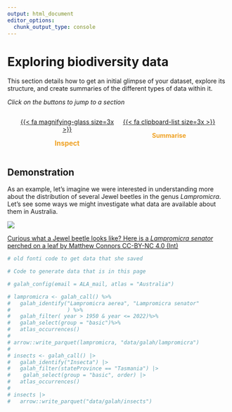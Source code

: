 ```yaml
---
output: html_document
editor_options: 
  chunk_output_type: console
---
```


# Exploring biodiversity data

This section details how to get an initial glimpse of your dataset, explore its structure, and create summaries of the different types of data within it.

*Click on the buttons to jump to a section*


::: {style="display: flex; flex-wrap: wrap; justify-content: space-between; margin-left: 20px; margin-right: 20px; margin-bottom: 20px; text-align: center"}

::: {style="width: 50%; justify-content: space-between"}
<div class="circle-button">
  [{{< fa magnifying-glass size=3x >}}](1_accessing/access_intro.html)
</div>
[**Inspect**]{style="color: #efa123; font-size: 15.5px; text-align: center;"}
:::

::: {style="width: 50%; text-align: center; justify-content: space-between"}
<div class="circle-button">
  [{{< fa clipboard-list size=3x >}}](2_exploring/initial-inspection.html)
</div>
[**Summarise**]{style="color: #efa123; text-align: center;"}
:::

:::


## Demonstration

As an example, let's imagine we were interested in understanding more about the
distribution of several Jewel beetles in the genus *Lampromicra*. Let's see some
ways we might investigate what data are available about them in Australia.

:::{layout="[-1, 1, -1]"}

<img class = "rounded" src="https://ala-images.s3.ap-southeast-2.amazonaws.com/store/7/1/e/8/9cb8bae2-fba0-45fa-bbfc-6e5fc8588e17/original"></img>

:::

::: {.figure-caption}

[Curious what a Jewel beetle looks like? Here is a *Lampromicra senator* perched
on a leaf by Matthew Connors CC-BY-NC 4.0
(Int)](https://biocache.ala.org.au/occurrences/8ad5f2ca-3e69-4665-bf6f-da1054538ab2)

:::


```r
# old fonti code to get data that she saved

# Code to generate data that is in this page

# galah_config(email = ALA_mail, atlas = "Australia")

# lampromicra <- galah_call() %>%
#   galah_identify("Lampromicra aerea", "Lampromicra senator"
#                  ) %>%
#   galah_filter( year > 1950 & year <= 2022)%>%
#   galah_select(group = "basic")%>%
#   atlas_occurrences()
#
# arrow::write_parquet(lampromicra, "data/galah/lampromicra")
#
# insects <- galah_call() |>
#   galah_identify("Insecta") |>
#   galah_filter(stateProvince == "Tasmania") |>
#    galah_select(group = "basic", order) |>
#   atlas_occurrences()
#
# insects |>
#   arrow::write_parquet("data/galah/insects")
```


